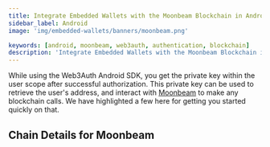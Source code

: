 ```yaml
---
title: Integrate Embedded Wallets with the Moonbeam Blockchain in Android
sidebar_label: Android
image: 'img/embedded-wallets/banners/moonbeam.png'

keywords: [android, moonbeam, web3auth, authentication, blockchain]
description: 'Integrate Embedded Wallets with the Moonbeam Blockchain in Android | Embedded Wallets'
---
```



While using the Web3Auth Android SDK, you get the private key within the user scope after successful authorization. This private key can be used to retrieve the user's address, and interact with [Moonbeam](https://ethereum.org/) to make any blockchain calls. We have highlighted a few here for getting you started quickly on that.

## Chain Details for Moonbeam

<ChainDetailsMoonbeam />

<EVMInteraction />
